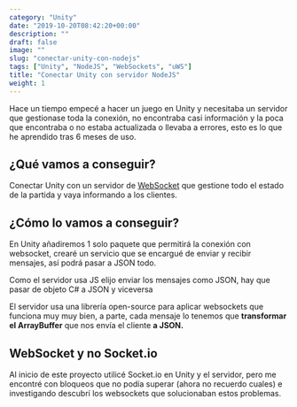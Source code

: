 ```yaml
---
category: "Unity"
date: "2019-10-20T08:42:20+00:00"
description: ""
draft: false
image: ""
slug: "conectar-unity-con-nodejs"
tags: ["Unity", "NodeJS", "WebSockets", "uWS"]
title: "Conectar Unity con servidor NodeJS"
weight: 1
---
```


Hace un tiempo empecé a hacer un juego en Unity y necesitaba un servidor que gestionase toda la conexión, no encontraba casi información y la poca que encontraba o no estaba actualizada o llevaba a errores, esto es lo que he aprendido tras 6 meses de uso.

## ¿Qué vamos a conseguir?

Conectar Unity con un servidor de [WebSocket](https://developer.mozilla.org/es/docs/Web/API/WebSockets_API) que gestione todo el estado de la partida y vaya informando a los clientes.

## ¿Cómo lo vamos a conseguir?

En Unity añadiremos 1 solo paquete que permitirá la conexión con websocket, crearé un servicio que se encargué de enviar y recibir mensajes, así podrá pasar a JSON todo.

Como el servidor usa JS elijo enviar los mensajes como JSON, hay que pasar de objeto C# a JSON y viceversa

El servidor usa una librería open-source para aplicar websockets que funciona muy muy bien, a parte, cada mensaje lo tenemos que **transformar el ArrayBuffer** que nos envía el cliente **a JSON.**

## WebSocket y no Socket.io

Al inicio de este proyecto utilicé Socket.io en Unity y el servidor, pero me encontré con bloqueos que no podía superar (ahora no recuerdo cuales) e investigando descubrí los websockets que solucionaban estos problemas.